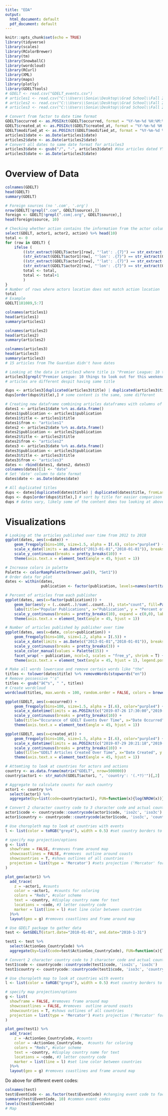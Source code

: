 ---
title: "EDA"
output:
  html_document: default
  pdf_document: default
---

```{r setup, include=FALSE}
knitr::opts_chunk$set(echo = TRUE)
library(tidyverse)
library(scales)
library(RColorBrewer)
library(tm)
library(SnowballC)
library(wordcloud)
library(RCurl)
library(XML)
library(maps)
library(plotly)
library(GDELTtools)
# GDELT <- read.csv("GDELT_events.csv")
# articles1 <- read.csv("C:\\Users\\Sonia\\Desktop\\Grad School\\Fall 2019\\Practical Data Science\\all-the-news\\articles1.csv")
# articles2 <- read.csv("C:\\Users\\Sonia\\Desktop\\Grad School\\Fall 2019\\Practical Data Science\\all-the-news\\articles2.csv")
# articles3 <- read.csv("C:\\Users\\Sonia\\Desktop\\Grad School\\Fall 2019\\Practical Data Science\\all-the-news\\articles3.csv")
```

```{r Cleaning the data, include=FALSE}
# Convert from factor to date time format
GDELT$occurred <- as.POSIXct(GDELT$occurred, format = "%Y-%m-%d %H:%M:%S")
GDELT$created_at <- as.POSIXct(GDELT$created_at, format = "%Y-%m-%d %H:%M:%S")
GDELT$modified_at <- as.POSIXct(GDELT$modified_at, format = "%Y-%m-%d %H:%M:%S")
articles1$date <- as.Date(articles1$date)
articles2$date <- as.Date(articles2$date)
# Convert all dates to same date format for articles3
articles3$date <- gsub("/", "-", articles3$date) #Vox articles dated YYYY/MM/DD instead of YYYY-MM-DD
articles3$date <- as.Date(articles3$date)
```

# Overview of Data
```{r}
colnames(GDELT)
head(GDELT)
summary(GDELT)

# Foreign sources (no '.com', '.org')
nrow(GDELT[!grepl(".com", GDELT$source),])
foreign <- GDELT[!grepl(".com|.org", GDELT$source),]
head(foreign$source, 10)
```
```{r}
# Checking whether action contains the information from the actor columns (code, name, location)
select(GDELT, actor1, actor2, action) %>% head(10)
total <- 0
for (row in GDELT) {
    ifelse (
        ((str_extract(GDELT$actor1[row], "'lat': .{7}") == str_extract(GDELT$action[row], "'lat': .{7}")) &
        (str_extract(GDELT$actor1[row], "'lon': .{7}") == str_extract(GDELT$action[row], "'lon': .{7}"))) |
        ((str_extract(GDELT$actor2[row], "'lat': .{7}") == str_extract(GDELT$action[row], "'lat': .{7}")) &
        (str_extract(GDELT$actor2[row], "'lon': .{7}") == str_extract(GDELT$action[row], "'lon': .{7}"))),
        total <- total, 
        total <- total+1
        )
}
# Number of rows where actors location does not match action location
total
# Example
GDELT[181089,5:7]
```

```{r}
colnames(articles1)
head(articles1)
summary(articles1)
```

```{r}
colnames(articles2)
head(articles2)
summary(articles2)
```

```{r}
colnames(articles3)
head(articles3)
summary(articles3)
# 15 articles from The Guardian didn't have dates
```

```{r}
# Looking at the data in articles3 where title is "Premier League: 10 things to look out for this weekend"
articles3[grepl("Premier League: 10 things to look out for this weekend", articles3$title),]
# articles are different despit having same title

dups <- articles3[duplicated(articles3$title) | duplicated(articles3$title, fromLast = T),] 
dups[order(dups$title),] # some content is the same, some different
```

```{r}
# Creating new dataframe combining articles dataframes with columns of interest
dates1 <- articles1$date %>% as.data.frame()
dates1$publication <- articles1$publication
dates1$title <- articles1$title
dates1$from <- "articles1"
dates2 <- articles2$date %>% as.data.frame()
dates2$publication <- articles2$publication
dates2$title <- articles2$title
dates2$from <- "articles2"
dates3 <- articles3$date %>% as.data.frame()
dates3$publication <- articles3$publication
dates3$title <- articles3$title
dates3$from <- "articles3"
dates <- rbind(dates1, dates2, dates3)
colnames(dates)[1] <- "date"
# Set 'date' column to date format
dates$date <- as.Date(dates$date)
```

```{r}
# All duplicated titles
dups <- dates[duplicated(dates$title) | duplicated(dates$title, fromLast = T),] 
dups <- dups[order(dups$title),] # sort by title for easier comparison
dups # dates vary, likely some of the content does too looking at above for articles3
```

# Visualizations
```{r Articles over time}
# Looking at the articles published over time from 2012 to 2018
ggplot(dates, aes(x=date)) +
    geom_freqpoly(bins=100, size=1.5, alpha = I(.6), color="purple4") +
    scale_x_date(limits = as.Date(c("2013-01-01","2018-01-01")), breaks = function(x) seq.Date(from = as.Date(c("2011-01-01")), to = as.Date(c("2018-01-01")), by = "6 months")) +
    scale_y_continuous(breaks = pretty_breaks(10)) + 
    theme(axis.text.x = element_text(angle = 45, hjust = 1)) 
```

```{r Popular Publications}
# Increase colors in palette
Palette <- colorRampPalette(brewer.pal(9, "Set1"))
# Order data for plot
dates <- within(dates, 
                publication <- factor(publication, levels=names(sort(table(publication), decreasing=TRUE))))

# Percent of articles from each publisher
ggplot(dates, aes(x=factor(publication))) +
    geom_bar(aes(y = (..count..)/sum(..count..)), stat="count", fill=Palette(15)) +
    labs(title="Popular Publications", x="Publication", y = "Percent of Total Articles") +
    scale_y_continuous(breaks = pretty_breaks(10), expand = c(0,0), labels = percent) + 
    theme(axis.text.x = element_text(angle = 45, hjust = 1))
```

```{r Articles over time by publication}
# Number of articles published by publisher over time
ggplot(dates, aes(x=date, color=publication)) +
    geom_freqpoly(bins=100, size=1.2, alpha = I(.5)) +
    scale_x_date(limits = as.Date(c("2013-01-01","2018-01-01")), breaks = function(x) seq.Date(from = as.Date(c("2011-01-01")), to = as.Date(c("2018-01-01")), by = "1 year")) +
    scale_y_continuous(breaks = pretty_breaks(3)) + 
    scale_color_manual(values = Palette(15)) + 
    facet_wrap( ~ publication, ncol=3, scales = "free_y", shrink = T) + #y-axis varies by publisher
    theme(axis.text.x = element_text(angle = 45, hjust = 1), legend.position = "none")
```

```{r}
# Make all words lowercase and remove certain words like "the"
titles <- tolower(dates$title) %>% removeWords(stopwords("en"))
# Remove possessive "'s" 
titles <- gsub("â€™s", " ", titles)
# Create wordcloud
wordcloud(titles, max.words = 100, random.order = FALSE, colors = brewer.pal(8, "Dark2"))
```

```{r}
ggplot(GDELT, aes(x=occurred)) +
    geom_freqpoly(bins=100, size=1.5, alpha = I(.6), color="purple4") +
    scale_x_datetime(limits = as.POSIXct(c("2019-07-26 17:30:00","2019-08-22 21:00:00")), breaks = function(x) seq.POSIXt(from = as.POSIXct(c("2019-07-20")), to = as.POSIXct(c("2019-08-26")), by = "2 days")) +
    scale_y_continuous(breaks = pretty_breaks(10)) + 
    labs(title="Occurance of GDELT Events Over Time", x="Date Occurred", y = "Number of Events") +
    theme(axis.text.x = element_text(angle = 45, hjust = 1)) 
```

```{r}
ggplot(GDELT, aes(x=created_at)) +
    geom_freqpoly(bins=100, size=1.5, alpha = I(.6), color="purple4") +
    scale_x_datetime(limits = as.POSIXct(c("2019-07-29 20:21:18","2019-08-22 20:58:47")), breaks = function(x) seq.POSIXt(from = as.POSIXct(c("2019-07-26")), to = as.POSIXct(c("2019-08-26")), by = "3 days")) +
    scale_y_continuous(breaks = pretty_breaks(10)) + 
    labs(title="GDELT Articles Created Over Time", x="Date Created", y = "Number of Articles") +
    theme(axis.text.x = element_text(angle = 45, hjust = 1)) 
```

```{r}
# Attemting to look at countries for actors and actions
country <- as.data.frame(matrix("GDELT", nrow=500000))
country$actor1 <- str_match(GDELT$actor1, ", 'country': '(.*?)'")[,2]

# Aggregate to calculate counts for each country
actor1 <- country %>% 
  select(actor1) %>%  
  aggregate(by=list(code=country$actor1), FUN=function(x){log(NROW(x))}) #convert to log scale here because US has 150,000+ while other countries have less than 22,000

# Convert 2 character country code to 3 character code and actual country name
actor1$code <- countrycode::countrycode(actor1$code, 'iso2c', 'iso3c')
actor1$country <- countrycode::countrycode(actor1$code, 'iso3c', 'country.name')
```

```{r}
# Use choropleth map to look at countries with events
l <- list(color = toRGB("grey4"), width = 0.5) #set country borders to a dark grey

# specify map projection/options
g <- list(
  showframe = FALSE, #removes frame around map
  showcoastlines = FALSE, #removes  outline around coasts
  showcountries = T, #shows outlines of all countries
  projection = list(type = 'Mercator') #sets projection ('Mercator' for flat map, 'orthographic' for globe, etc.)
)

plot_geo(actor1) %>%
  add_trace(
    z = ~actor1, #counts
    color = ~actor1,  #counts for coloring
    colors = "Reds", #color scheme
    text = ~country, #display country name for text
    locations = ~code, #3 letter country code
    marker = list(line = l) #set line color between countries
  )%>%
  layout(geo = g) #removes coastlines and frame around map
```

```{r}
# Use GDELT package to gather data
test <- GetGDELT(start.date="2010-01-01", end.date="2010-1-31")

test1 <- test %>% 
  select(ActionGeo_CountryCode) %>%  
  aggregate(by=list(code=test$ActionGeo_CountryCode), FUN=function(x){log(NROW(x))}) #convert to log scale here because US has significantly more than other countries

# Convert 2 character country code to 3 character code and actual country name
test1$code <- countrycode::countrycode(test1$code, 'iso2c', 'iso3c')
test1$country <- countrycode::countrycode(test1$code, 'iso3c', 'country.name')
```

```{r}
# Use choropleth map to look at countries with events
l <- list(color = toRGB("grey4"), width = 0.5) #set country borders to a dark grey

# specify map projection/options
g <- list(
  showframe = FALSE, #removes frame around map
  showcoastlines = FALSE, #removes  outline around coasts
  showcountries = T, #shows outlines of all countries
  projection = list(type = 'Mercator') #sets projection ('Mercator' for flat map, 'orthographic' for globe, etc.)
)

plot_geo(test1) %>%
  add_trace(
    z = ~ActionGeo_CountryCode, #counts
    color = ~ActionGeo_CountryCode,  #counts for coloring
    colors = "Reds", #color scheme
    text = ~country, #display country name for text
    locations = ~code, #3 letter country code
    marker = list(line = l) #set line color between countries
  )%>%
  layout(geo = g) #removes coastlines and frame around map
```

Do above for different event codes:
```{r}
colnames(test)
test$EventCode <- as.factor(test$EventCode) #changing event code to factor instead of character
summary(test$EventCode, 10) #common event codes
levels(test$EventCode)
# Map
```

